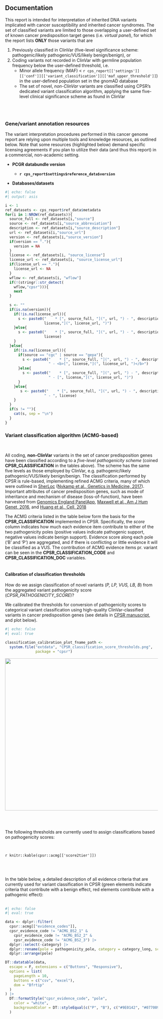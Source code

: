 ## Documentation

This report is intended for interpretation of inherited DNA variants implicated with cancer susceptibility and inherited cancer syndromes. The set of classified variants are limited to those overlapping a user-defined set of known cancer predisposition target genes (i.e. _virtual panel_), for which the report lists __ONLY__ those variants that are

1. Previously classified in ClinVar (five-level significance scheme: pathogenic/likely pathogenic/VUS/likely benign/benign), or
2. Coding variants not recorded in ClinVar with germline population frequency below the user-defined threshold, i.e. 
    * Minor allele frequency (MAF) < `r cps_report[['settings']][['conf']][['variant_classification']][['maf_upper_threshold']]`) in the user-defined population set in the gnomAD database
    * The set of novel, _non-ClinVar_ variants are classified using CPSR's dedicated variant classification algorithm, applying the same five-level clinical significance scheme as found in ClinVar

<br><br>

::: {.panel-tabset}

### Gene/variant annotation resources

The variant interpretation procedures performed in this cancer genome report are relying upon multiple tools and knowledge resources, as outlined below. Note that some resources (highlighted below) demand specific licensing agreements if you plan to utilize their data (and thus this report) in a commercial, non-academic setting.

* __PCGR databundle version__

  * __`r cps_report$settings$reference_data$version`__

* __Databases/datasets__ 
```r
#| echo: false
#| output: asis

i <- 1
ref_datasets <- cps_report$ref_data$metadata
for(i in 1:NROW(ref_datasets)){
  source_full <- ref_datasets[i,"source"]
  source <- ref_datasets[i,"source_abbreviation"]
  description <- ref_datasets[i,"source_description"]
  url <- ref_datasets[i,"source_url"]
  version <- ref_datasets[i,"source_version"]
  if(version == "."){
    version = NA
  }
  license <- ref_datasets[i, "source_license"]
  license_url <- ref_datasets[i, "source_license_url"]
  if(license_url == "."){
    license_url <- NA
  }
  wflow <- ref_datasets[i, "wflow"]
  if(!(stringr::str_detect(
    wflow,"cpsr"))){
    next
  }
  
  s <- ""
  if(is.na(version)){
    if(!is.na(license_url)){
      s <- paste0("    * [", source_full, "](", url, ") - ", description, " - [",
                  license,"](", license_url, ")")
    }else{
      s <- paste0("    * [", source_full, "](", url, ") - ", description, " - ",
                  license)
    }
  }else{
    if(!is.na(license_url)){
      if(source == "cgc" | source == "gepa"){
        s <- paste0("    * [", source_full, "](", url, ") - ", description, " (<b>", version, "</b>)",
                    " - <b>[", license,"](", license_url, ")</b>")
      }else{
        s <- paste0("    * [", source_full, "](", url, ") - ", description, " (<b>", version, "</b>)",
                    " - [", license,"](", license_url, ")")
      }
    }else{
       s <- paste0("    * [", source_full, "](", url, ") - ", description, " (<b>", version, "</b>)",
                  " - ", license)
    }
  }
  if(s != ""){
    cat(s, sep = "\n")
  }
}

```

### Variant classification algorithm (ACMG-based)

<br>

All coding, <b>non-ClinVar</b> variants in the set of cancer predisposition genes have been classified according to a <i>five-level pathogenicity scheme</i> (coined <b>CPSR_CLASSIFICATION</b> in the tables above). The scheme has the same five levels as those employed by ClinVar, e.g. pathogenic/likely pathogenic/VUS/likely benign/benign. The classification performed by CPSR is rule-based, implementing refined ACMG criteria, many of which were outlined in [SherLoc](https://www.invitae.com/en/variant-classification/) ([Nykamp et al., Genetics in Medicine, 2017](https://www.ncbi.nlm.nih.gov/pubmed/28492532)). Important attributes of cancer predisposition genes, such as mode of inheritance and mechanism of disease (loss-of-function), have been harvested from [Genomics England PanelApp](https://panelapp.genomicsengland.co.uk/), [Maxwell et al., Am J Hum Genet, 2016](https://www.ncbi.nlm.nih.gov/pubmed/27153395), and [Huang et al., Cell, 2018](https://www.ncbi.nlm.nih.gov/pubmed/29625052)

The ACMG criteria listed in the table below form the basis for the <b>CPSR_CLASSIFICATION</b> implemented in CPSR. Specifically, the <i>score</i> column indicates how much each evidence item contribute to either of the two pathogenicity poles (positive values indicate pathogenic support, negative values indicate benign support). Evidence score along each pole ('B' and 'P') are aggregated, and if there is conflicting or little evidence it will be classified as a VUS. The contribution of ACMG evidence items pr. variant can be seen in the <b>CPSR_CLASSIFICATION_CODE</b> and <b>CPSR_CLASSIFICATION_DOC</b> variables.
<br><br>

#### Calibration of classification thresholds 

How do we assign classification of novel variants (<i>P, LP, VUS, LB, B</i>) from the aggregated variant pathogenicity score (<i>CPSR_PATHOGENICITY_SCORE</i>)?

We calibrated the thresholds for conversion of pathogenicity scores to categorical variant classification using high-quality ClinVar-classified variants in cancer predisposition genes (see details in [CPSR manuscript](https://doi.org/10.1002/ijc.33749), and plot below). 

```r
#| echo: false
#| eval: true

classification_calibration_plot_fname_path <- 
  system.file("extdata", "CPSR_classification_score_thresholds.png", 
              package = "cpsr")
```

<img src="`r classification_calibration_plot_fname_path`" title="" alt="" align="center" width="850" height="500"/>

<br>
<br>

The following thresholds are currently used to assign classifications based on pathogenicity scores:

<br>

`r knitr::kable(cpsr::acmg[['score2tier']])`

<br><br>

In the table below, a detailed description of all evidence criteria that are currently used for variant classification in CPSR (green elements indicate criteria that contribute with a benign effect, red elements contribute with a pathogenic effect):<br><br>


```r
#| echo: false
#| eval: true

data <- dplyr::filter(
  cpsr::acmg[["evidence_codes"]],
  cpsr_evidence_code != "ACMG_BS2_1" &
    cpsr_evidence_code != "ACMG_BS2_2" &
    cpsr_evidence_code != "ACMG_BS2_3") |>
  dplyr::select(-category) |>
  dplyr::rename(pole = pathogenicity_pole, category = category_long, score = path_score) |>
  dplyr::arrange(pole)

DT::datatable(data,
  escape = F, extensions = c("Buttons", "Responsive"),
  options = list(
    pageLength = 10,
    buttons = c("csv", "excel"),
    dom = "Bfrtip"
  )
) |>
  DT::formatStyle("cpsr_evidence_code", "pole",
    color = "white",
    backgroundColor = DT::styleEqual(c("P", "B"), c("#9E0142", "#077009"))
  )
```

:::

